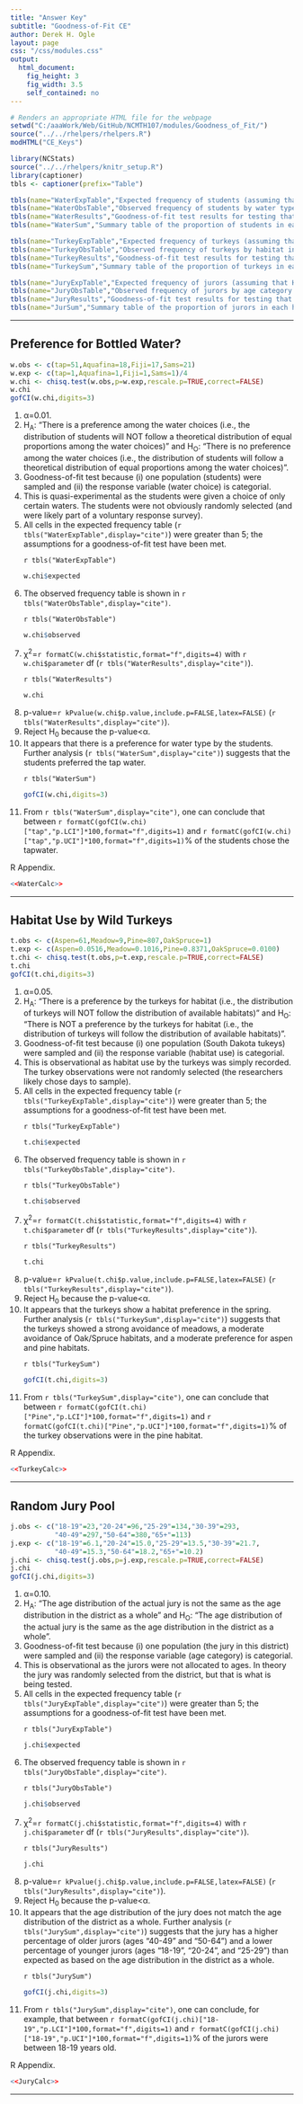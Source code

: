 ```yaml
---
title: "Answer Key"
subtitle: "Goodness-of-Fit CE"
author: Derek H. Ogle
layout: page
css: "/css/modules.css"
output:
  html_document:
    fig_height: 3
    fig_width: 3.5
    self_contained: no
---
```


```r
# Renders an appropriate HTML file for the webpage
setwd("C:/aaaWork/Web/GitHub/NCMTH107/modules/Goodness_of_Fit/")
source("../../rhelpers/rhelpers.R")
modHTML("CE_Keys")
```

```r
library(NCStats)
source("../../rhelpers/knitr_setup.R")
library(captioner)
tbls <- captioner(prefix="Table")

tbls(name="WaterExpTable","Expected frequency of students (assuming that Ho is true) by water type choice.")
tbls(name="WaterObsTable","Observed frequency of students by water type choice.")
tbls(name="WaterResults","Goodness-of-fit test results for testing that the distribution of students was the same among water type choices.")
tbls(name="WaterSum","Summary table of the proportion of students in each water type choice, with 95% confidence intervals and expected proportions from the goodness-of-fit test.")

tbls(name="TurkeyExpTable","Expected frequency of turkeys (assuming that Ho is true) by habitat in the spring.")
tbls(name="TurkeyObsTable","Observed frequency of turkeys by habitat in the spring.")
tbls(name="TurkeyResults","Goodness-of-fit test results for testing that the distribution of turkeys in the spring is the same as the disribution of available habitats.")
tbls(name="TurkeySum","Summary table of the proportion of turkeys in each habitat type, with 95% confidence intervals and expected proportions from the goodness-of-fit test.")

tbls(name="JuryExpTable","Expected frequency of jurors (assuming that Ho is true) by age category.")
tbls(name="JuryObsTable","Observed frequency of jurors by age category.")
tbls(name="JuryResults","Goodness-of-fit test results for testing that the distribution of jurors by age category matched the distribution in the district as a whole.")
tbls(name="JurSum","Summary table of the proportion of jurors in each habitat type, with 95% confidence intervals and expected proportions from the goodness-of-fit test.")

```

----

## Preference for Bottled Water?

```r
w.obs <- c(tap=51,Aquafina=18,Fiji=17,Sams=21)
w.exp <- c(tap=1,Aquafina=1,Fiji=1,Sams=1)/4
w.chi <- chisq.test(w.obs,p=w.exp,rescale.p=TRUE,correct=FALSE)
w.chi
gofCI(w.chi,digits=3)
```

<ol>
<li>&alpha;=0.01.</li>
<li>H<sub>A</sub>: "There is a preference among the water choices (i.e., the distribution of students will NOT follow a theoretical distribution of equal proportions among the water choices)" and H<sub>O</sub>: "There is no preference among the water choices (i.e., the distribution of students will follow a theoretical distribution of equal proportions among the water choices)".</li>
<li>Goodness-of-fit test because (i) one population (students) were sampled and (ii) the response variable (water choice) is categorial.</li>
<li>This is quasi-experimental as the students were given a choice of only certain waters.  The students were not obviously randomly selected (and were likely part of a voluntary response survey).</li>
<li>All cells in the expected frequency table (`r tbls("WaterExpTable",display="cite")`) were greater than 5; the assumptions for a goodness-of-fit test have been met.</li>

`r tbls("WaterExpTable")`

```r
w.chi$expected
```

<li>The observed frequency table is shown in `r tbls("WaterObsTable",display="cite")`.</li>

`r tbls("WaterObsTable")`

```r
w.chi$observed
```

<li>&chi;<sup>2</sup>=`r formatC(w.chi$statistic,format="f",digits=4)` with `r w.chi$parameter` df (`r tbls("WaterResults",display="cite")`).</li>

`r tbls("WaterResults")`

```r
w.chi
```

<li>p-value=`r kPvalue(w.chi$p.value,include.p=FALSE,latex=FALSE)` (`r tbls("WaterResults",display="cite")`).</li>
<li>Reject H<sub>0</sub> because the p-value&lt;&alpha;.</li>
<li>It appears that there is a preference for water type by the students.  Further analysis (`r tbls("WaterSum",display="cite")`) suggests that the students preferred the tap water.</li>

`r tbls("WaterSum")`

```r
gofCI(w.chi,digits=3)
```

<li>From `r tbls("WaterSum",display="cite")`, one can conclude that between `r formatC(gofCI(w.chi)["tap","p.LCI"]*100,format="f",digits=1)` and  `r formatC(gofCI(w.chi)["tap","p.UCI"]*100,format="f",digits=1)`% of the students chose the tapwater.</li>
</ol>

R Appendix.
```r
<<WaterCalc>>
```

----

## Habitat Use by Wild Turkeys

```r
t.obs <- c(Aspen=61,Meadow=9,Pine=807,OakSpruce=1)
t.exp <- c(Aspen=0.0516,Meadow=0.1016,Pine=0.8371,OakSpruce=0.0100)
t.chi <- chisq.test(t.obs,p=t.exp,rescale.p=TRUE,correct=FALSE)
t.chi
gofCI(t.chi,digits=3)
```

<ol>
<li>&alpha;=0.05.</li>
<li>H<sub>A</sub>: "There is a preference by the turkeys for habitat (i.e., the distribution of turkeys will NOT follow the distribution of available habitats)" and H<sub>O</sub>: "There is NOT a preference by the turkeys for habitat (i.e., the distribution of turkeys will follow the distribution of available habitats)".</li>
<li>Goodness-of-fit test because (i) one population (South Dakota tukeys) were sampled and (ii) the response variable (habitat use) is categorial.</li>
<li>This is observational as habitat use by the turkeys was simply recorded.  The turkey observations were not randomly selected (the researchers likely chose days to sample).</li>
<li>All cells in the expected frequency table (`r tbls("TurkeyExpTable",display="cite")`) were greater than 5; the assumptions for a goodness-of-fit test have been met.</li>

`r tbls("TurkeyExpTable")`

```r
t.chi$expected
```

<li>The observed frequency table is shown in `r tbls("TurkeyObsTable",display="cite")`.</li>

`r tbls("TurkeyObsTable")`

```r
t.chi$observed
```

<li>&chi;<sup>2</sup>=`r formatC(t.chi$statistic,format="f",digits=4)` with `r t.chi$parameter` df (`r tbls("TurkeyResults",display="cite")`).</li>

`r tbls("TurkeyResults")`

```r
t.chi
```

<li>p-value=`r kPvalue(t.chi$p.value,include.p=FALSE,latex=FALSE)` (`r tbls("TurkeyResults",display="cite")`).</li>
<li>Reject H<sub>0</sub> because the p-value&lt;&alpha;.</li>
<li>It appears that the turkeys show a habitat preference in the spring.  Further analysis (`r tbls("TurkeySum",display="cite")`) suggests that the turkeys showed a strong avoidance of meadows, a moderate avoidance of Oak/Spruce habitats, and a moderate preference for aspen and pine habitats.</li>

`r tbls("TurkeySum")`

```r
gofCI(t.chi,digits=3)
```

<li>From `r tbls("TurkeySum",display="cite")`, one can conclude that between `r formatC(gofCI(t.chi)["Pine","p.LCI"]*100,format="f",digits=1)` and `r formatC(gofCI(t.chi)["Pine","p.UCI"]*100,format="f",digits=1)`% of the turkey observations were in the pine habitat.</li>
</ol>

R Appendix.
```r
<<TurkeyCalc>>
```

----

## Random Jury Pool

```r
j.obs <- c("18-19"=23,"20-24"=96,"25-29"=134,"30-39"=293,
           "40-49"=297,"50-64"=380,"65+"=113)
j.exp <- c("18-19"=6.1,"20-24"=15.0,"25-29"=13.5,"30-39"=21.7,
           "40-49"=15.3,"50-64"=18.2,"65+"=10.2)
j.chi <- chisq.test(j.obs,p=j.exp,rescale.p=TRUE,correct=FALSE)
j.chi
gofCI(j.chi,digits=3)
```

<ol>
<li>&alpha;=0.10.</li>
<li>H<sub>A</sub>: "The age distribution of the actual jury is not the same as the age distribution in the district as a whole" and H<sub>O</sub>: "The age distribution of the actual jury is the same as the age distribution in the district as a whole".</li>
<li>Goodness-of-fit test because (i) one population (the jury in this district) were sampled and (ii) the response variable (age category) is categorial.</li>
<li>This is observational as the jurors were not allocated to ages.  In theory the jury was randomly selected from the district, but that is what is being tested.</li>
<li>All cells in the expected frequency table (`r tbls("JuryExpTable",display="cite")`) were greater than 5; the assumptions for a goodness-of-fit test have been met.</li>

`r tbls("JuryExpTable")`

```r
j.chi$expected
```

<li>The observed frequency table is shown in `r tbls("JuryObsTable",display="cite")`.</li>

`r tbls("JuryObsTable")`

```r
j.chi$observed
```

<li>&chi;<sup>2</sup>=`r formatC(j.chi$statistic,format="f",digits=4)` with `r j.chi$parameter` df (`r tbls("JuryResults",display="cite")`).</li>

`r tbls("JuryResults")`

```r
j.chi
```

<li>p-value=`r kPvalue(j.chi$p.value,include.p=FALSE,latex=FALSE)` (`r tbls("JuryResults",display="cite")`).</li>
<li>Reject H<sub>0</sub> because the p-value&lt;&alpha;.</li>
<li>It appears that the age distribution of the jury does not match the age distribution of the district as a whole.  Further analysis (`r tbls("JurySum",display="cite")`) suggests that the jury has a higher percentage of older jurors (ages "40-49" and "50-64") and a lower percentage of younger jurors (ages "18-19", "20-24", and "25-29") than expected as based on the age distribution in the district as a whole.</li>

`r tbls("JurySum")`

```r
gofCI(j.chi,digits=3)
```

<li>From `r tbls("JurySum",display="cite")`, one can conclude, for example, that between `r formatC(gofCI(j.chi)["18-19","p.LCI"]*100,format="f",digits=1)` and `r formatC(gofCI(j.chi)["18-19","p.UCI"]*100,format="f",digits=1)`% of the jurors were between 18-19 years old.</li>
</ol>

R Appendix.
```r
<<JuryCalc>>
```

----
